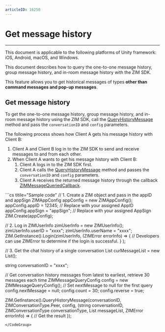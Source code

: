 ```yaml
---
articleID: 16250
---
```



# Get message history  

- - -

<Note title="Note">

This document is applicable to the following platforms of Unity framework: iOS, Android, macOS, and Windows.
</Note>

This document describes how to query the one-to-one message history, group message history, and in-room message history with the ZIM SDK.

<Note title="Note">

This feature allows you to get historical messages of types **other than command messages and pop-up messages**.
</Note>


## Get message history
 
To get the one-to-one message history, group message history, and in-room message history using the ZIM SDK, call the [QueryHistoryMessage](@QueryHistoryMessage) method and pass the `conversationID` and `config` parameters.

The following process shows how Client A gets his message history with Client B:

1. Client A and Client B log in to the ZIM SDK to send and receive messages to and from each other.
2. When Client A wants to get his message history with Client B:
    1. Client A logs in to the ZIM SDK first.
    2. Client A calls the [QueryHistoryMessage](@QueryHistoryMessage) method and passes the `conversationID` and `config` parameters.
    3. Client A receives the returned message history through the callback [ZIMMessageQueriedCallback](@ZIMMessageQueriedCallback).


<CodeGroup>
```cs titile="Sample code"
// 1. Create a ZIM object and pass in the appID and appSign
ZIMAppConfig appConfig = new ZIMAppConfig();
appConfig.appID = 12345;  // Replace with your assigned AppID
appConfig.appSign = "appSign";   // Replace with your assigned AppSign
ZIM.Create(appConfig);


// 2. Log in
ZIMUserInfo zimUserInfo = new ZIMUserInfo();
zimUserInfo.userID = "xxxx";
zimUserInfo.userName = "xxxx";
ZIM.GetInstance().Login(zimUserInfo, (ZIMError errorInfo) =>
{
    // Developers can use ZIMError to determine if the login is successful.
}
);


// 3. Get the chat history of a single conversation
List<ZIMMessage> curMessageList = new List<ZIMMessage>();

string conversationID = "xxxx";

// Get conversation history messages from latest to earliest, retrieve 30 messages each time
ZIMMessageQueryConfig config = new ZIMMessageQueryConfig();
// Set nextMessage to null for the first query
config.nextMessage = null;
config.count = 30;
config.reverse = true;

ZIM.GetInstance().QueryHistoryMessage(conversationID, ZIMConversationType.Peer, config, (string conversationID, ZIMConversationType conversationType,
List<ZIMMessage> messageList, ZIMError errorInfo) =>
{
    // Get the result
});
```
</CodeGroup>
